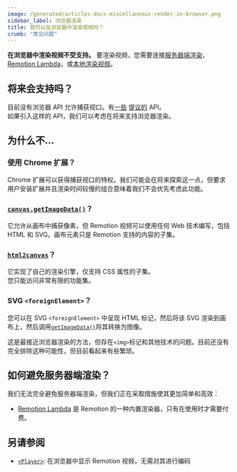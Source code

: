 ```yaml
---
image: /generated/articles-docs-miscellaneous-render-in-browser.png
sidebar_label: 浏览器渲染
title: 我可以在浏览器中渲染视频吗？
crumb: "常见问题"
---
```


**在浏览器中渲染视频不受支持。** 要渲染视频，您需要连接[服务器端渲染](/docs/ssr)，[Remotion Lambda](/docs/lambda)，或[本地渲染视频](/docs/render)。

## 将来会支持吗？

目前没有浏览器 API 允许捕获视口。有[一些](https://x.com/fserb/status/1794058245901824349) [提议的](https://github.com/WICG/proposals/issues/73) API。  
如果引入这样的 API，我们可以考虑在将来支持浏览器渲染。

## 为什么不...

### 使用 Chrome 扩展？

Chrome 扩展可以获得捕获视口的特权。我们可能会在将来探索这一点，但要求用户安装扩展并且渲染时间较慢的组合意味着我们不会优先考虑此功能。

### [`canvas.getImageData()`](https://developer.mozilla.org/de/docs/Web/API/CanvasRenderingContext2D/getImageData)？

它允许从画布中捕获像素，但 Remotion 视频可以使用任何 Web 技术编写，包括 HTML 和 SVG。画布元素只是 Remotion 支持的内容的子集。

### [`html2canvas`](https://html2canvas.hertzen.com/)？

它实现了自己的渲染引擎，仅支持 CSS 属性的子集。  
您只能访问非常有限的功能集。

### SVG `<foreignElement>`？

您可以在 SVG `<foreignElement>` 中呈现 HTML 标记，然后将该 SVG 渲染到画布上，然后调用[`getImageData()`](https://developer.mozilla.org/de/docs/Web/API/CanvasRenderingContext2D/getImageData)将其转换为图像。

这是最接近浏览器渲染的方法，但存在`<img>`标记和其他技术的问题。目前还没有完全排除这种可能性，但目前看起来有些繁琐。

## 如何避免服务器端渲染？

我们无法完全避免服务器端渲染，但我们正在采取措施使其更加简单和高效：


- [Remotion Lambda](/lambda) 是 Remotion 的一种内置渲染器，只有在使用时才需要付费。

## 另请参阅

- [`<Player>`](/player): 在浏览器中显示 Remotion 视频，无需对其进行编码
